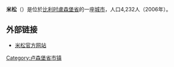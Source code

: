 {{Unreferenced|time=2018-08-13T05:45:14+00:00}}
'''米松'''（{{lang-fr|Musson}}）是位於[[比利时|比利时]][[盧森堡省|盧森堡省]]的一座[[城市|城市]]，人口4,232人（2006年）。

== 外部链接 ==
*[http://www.musson.be/ 米松官方网站]

{{卢森堡省市区}}
{{Belgium-geo-stub}}

{{DEFAULTSORT:Musson}}

[[Category:卢森堡省市镇|Category:卢森堡省市镇]]